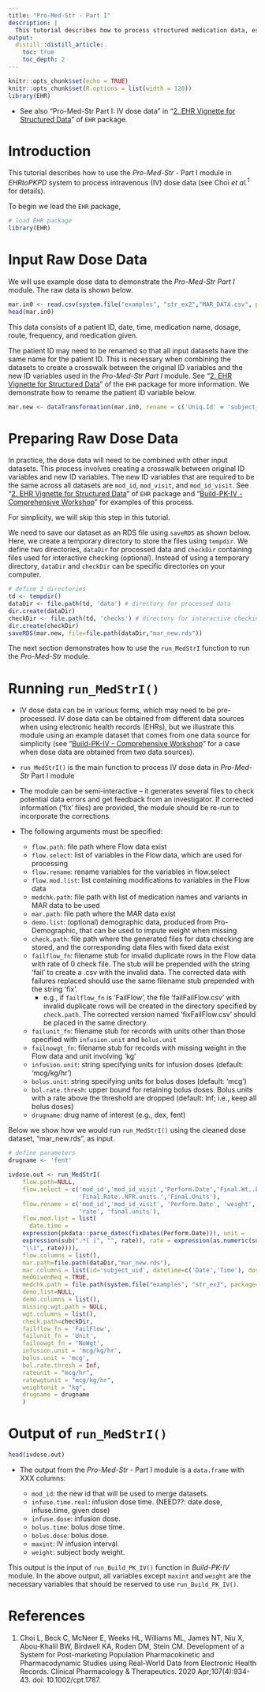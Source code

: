 ```yaml
---
title: "Pro-Med-Str - Part I"
description: |
  This tutorial describes how to process structured medication data, especially focusing on intravenously given dose data.
output:
  distill::distill_article:
    toc: true
    toc_depth: 2
---
```


```r
knitr::opts_chunk$set(echo = TRUE)
knitr::opts_chunk$set(R.options = list(width = 120))
library(EHR)
```

* See also "Pro-Med-Str Part I: IV dose data" in "[2. EHR Vignette for Structured Data](https://cran.r-project.org/web/packages/EHR/vignettes/ehr_vignette_02_str.html)" of `EHR` package.

# Introduction

This tutorial describes how to use the *Pro-Med-Str* - Part I module in *EHRtoPKPD* system to process intravenous (IV) dose data (see Choi *et al.*$^{1}$ for details).

To begin we load the `EHR` package,

```r
# load EHR package
library(EHR)
```

# Input Raw Dose Data

We will use example dose data to demonstrate the *Pro-Med-Str Part I* module. The raw data is shown below.

```r
mar.in0 <- read.csv(system.file("examples", "str_ex2","MAR_DATA.csv", package="EHR"), check.names = FALSE)
head(mar.in0)
```

This data consists of a patient ID, date, time, medication name, dosage, route, frequency, and medication given.

The patient ID may need to be renamed so that all input datasets have the same name for the patient ID. This is necessary when combining the datasets to create a crosswalk between the original ID variables and the new ID variables used in the *Pro-Med-Str Part I* module. See "[2. EHR Vignette for Structured Data](https://cran.r-project.org/web/packages/EHR/vignettes/ehr_vignette_02_str.html)" of the `EHR` package for more information. We demonstrate how to rename the patient ID variable below.


```r
mar.new <- dataTransformation(mar.in0, rename = c('Uniq.Id' = 'subject_uid'))
```

# Preparing Raw Dose Data

In practice, the dose data will need to be combined with other input datasets. This process involves creating a crosswalk between original ID variables and new ID variables. The new ID variables that are required to be the same across all datasets are `mod_id`, `mod_visit`, and `mod_id_visit`. See "[2. EHR Vignette for Structured Data](https://cran.r-project.org/web/packages/EHR/vignettes/ehr_vignette_02_str.html)" of `EHR` package and "[Build-PK-IV - Comprehensive Workshop](https://choileena.github.io/Build-PK-IV-comprehensive.html)" for examples of this process.

For simplicity, we will skip this step in this tutorial.

We need to save our dataset as an RDS file using `saveRDS` as shown below. Here, we create a temporary directory to store the files using `tempdir`. We define two directories, `dataDir` for processed data and `checkDir` containing files used for interactive checking (optional). Instead of using a temporary directory, `dataDir` and `checkDir` can be specific directories on your computer.

```r
# define 2 directories
td <- tempdir()
dataDir <- file.path(td, 'data') # directory for processed data
dir.create(dataDir)
checkDir <- file.path(td, 'checks') # directory for interactive checking
dir.create(checkDir)
saveRDS(mar.new, file=file.path(dataDir,"mar_new.rds"))
```

The next section demonstrates how to use the `run_MedStrI` function to run the *Pro-Med-Str* module.

# Running `run_MedStrI()`

* IV dose data can be in various forms, which may need to be pre-processed. IV dose data can be obtained from different data sources when using electronic health records (EHRs), but we illustrate this module using an example dataset that comes from one data source for simplicity (see "[Build-PK-IV - Comprehensive Workshop](https://choileena.github.io/Build-PK-IV-comprehensive.html)" for a case when dose data are obtained from two data sources).

* `run_MedStrI()` is the main function to process IV dose data in *Pro-Med-Str* Part I module
* The module can be semi-interactive -- it generates several files to check potential data errors and get feedback from an investigator. If corrected information ('fix' files) are provided, the module should be re-run to incorporate the corrections. 

* The following arguments must be specified:
    + `flow.path`: file path where Flow data exist
    + `flow.select`: list of variables in the Flow data, which are used for processing
    + `flow.rename`: rename variables for the variables in flow.select
    + `flow.mod.list`: list containing modifications to variables in the Flow data
    + `medchk.path`: file path with list of medication names and variants in MAR data to be used 
    + `mar.path`: file path where the MAR data exist
    + `demo.list`: (optional) demographic data, produced from Pro-Demographic, that can be used to impute weight when missing
    + `check.path`: file path where the generated files for data checking are stored, and the corresponding data files with fixed data exist
    + `failflow_fn`: filename stub for invalid duplicate rows in the Flow data with rate of 0 check file. The stub will be prepended with the string 'fail' to create a .csv with the invalid data. The corrected data with failures replaced should use the same filename stub prepended with the string 'fix'.
         - e.g., if `failflow_fn` is 'FailFlow', the file 'failFailFlow.csv' with invalid duplicate rows will be created in the directory specified by `check.path`. The corrected version named 'fixFailFlow.csv' should be placed in the same directory.
    + `failunit_fn`: filename stub for records with units other than those specified with `infusion.unit` and `bolus.unit`
    + `failnowgt_fn`: filename stub for records with missing weight in the Flow data and unit involving 'kg'
    + `infusion.unit`: string specifying units for infusion doses (default: 'mcg/kg/hr')
    + `bolus.unit`: string specifying units for bolus doses (default: 'mcg')
    + `bol.rate.thresh`: upper bound for retaining bolus doses. Bolus units with a rate above the threshold are dropped (default: Inf; i.e., keep all bolus doses)
    + `drugname`: drug name of interest (e.g., dex, fent)

Below we show how we would run `run_MedStrI()` using the cleaned dose dataset, "mar_new.rds", as input.

```r
# define parameters
drugname <- 'fent'

ivdose.out <- run_MedStrI(
    flow.path=NULL,
    flow.select = c('mod_id','mod_id_visit','Perform.Date','Final.Wt..kg.',
                    'Final.Rate..NFR.units.','Final.Units'),
    flow.rename = c('mod_id','mod_id_visit', 'Perform.Date', 'weight',
                    'rate', 'final.units'),
    flow.mod.list = list(
      date.time =
    expression(pkdata::parse_dates(fixDates(Perform.Date))), unit =
    expression(sub(".*[ ]", "", rate)), rate = expression(as.numeric(sub("([0-9.]+).*",
    "\\1", rate)))),
    flow.columns = list(),
    mar.path=file.path(dataDir,"mar_new.rds"),
    mar.columns = list(id='subject_uid', datetime=c('Date','Time'), dose='med:dosage', drug='med:mDrug', given='med:given'),
    medGivenReq = TRUE,
    medchk.path = file.path(system.file("examples", "str_ex2", package="EHR"), sprintf('medChecked-%s.csv', drugname)),
    demo.list=NULL,
    demo.columns = list(),
    missing.wgt.path = NULL,
    wgt.columns = list(),
    check.path=checkDir, 
    failflow_fn = 'FailFlow',
    failunit_fn = 'Unit',
    failnowgt_fn = 'NoWgt',
    infusion.unit = 'mcg/kg/hr',
    bolus.unit = 'mcg',
    bol.rate.thresh = Inf,
    rateunit = "mcg/hr",
    ratewgtunit = "mcg/kg/hr",
    weightunit = "kg",
    drugname = drugname
    )
```

# Output of `run_MedStrI()`

```r
head(ivdose.out)
```

* The output from the *Pro-Med-Str* - Part I module is a `data.frame` with XXX columns:  

  - `mod_id`: the new id that will be used to merge datasets.
  - `infuse.time.real`: infusion dose time. (NEED??: date.dose,  infuse.time, given dose)
  - `infuse.dose`: infusion dose.  
  - `bolus.time`: bolus dose time.
  - `bolus.dose`: bolus dose.
  - `maxint`: IV infusion interval.
  - `weight`: subject body weight.

This output is the input of `run_Build_PK_IV()` function in *Build-PK-IV* module. In the above output, all variables except `maxint` and `weight` are the necessary variables that should be reserved to use `run_Build_PK_IV()`.

# References
1. Choi L, Beck C, McNeer E, Weeks HL, Williams ML, James NT, Niu X, Abou-Khalil BW, Birdwell KA, Roden DM, Stein CM. Development of a System for Post-marketing Population Pharmacokinetic and Pharmacodynamic Studies using Real-World Data from Electronic Health Records. Clinical Pharmacology & Therapeutics. 2020 Apr;107(4):934-43. doi: 10.1002/cpt.1787.

